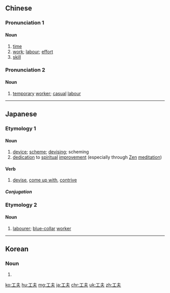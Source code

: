 ==Chinese==
{{zh-forms}}

===Pronunciation 1===
{{zh-pron
|m=gōngfu
|c=gung1 fu1
|mn=kang-hu
|cat=n
}}

====Noun====
{{zh-noun}}

# [[time]]
# [[work]]; [[labour]]; [[effort]]
# [[skill]]

===Pronunciation 2===
{{zh-pron
|m=gōngfū
|cat=n
}}

====Noun====
{{zh-noun}}

# [[temporary]] [[worker]]; [[casual]] [[labour]]

{{zh-cat|Elementary}}

----

==Japanese==

===Etymology 1===
{{ja-kanjitab|く|ふう|yomi=on}}

====Noun====
{{ja-noun|くふう}}

# [[device]]; [[scheme]]; [[devise|devising]]; scheming
# [[dedication]] to [[spiritual]] [[improvement]] (especially through [[Zen]] [[meditation]])

====Verb====
{{ja-verb-suru|くふう}}

# [[devise]], [[come up with]], [[contrive]]

=====Conjugation=====
{{ja-suru|工夫|くふう}}

===Etymology 2===
{{ja-kanjitab|こう|ふ|yomi=on}}

====Noun====
{{ja-noun|こうふ}}
# [[labourer]]; [[blue-collar]] [[worker]]

----

==Korean==
{{ko-hanjatab|工|夫}}

===Noun===
{{ko-noun|rv=gongbu|hangeul=공부}}

# {{hanja form of|공부|[[learning]], [[study]]}}

[[ko:工夫]]
[[hu:工夫]]
[[mg:工夫]]
[[ja:工夫]]
[[chr:工夫]]
[[uk:工夫]]
[[zh:工夫]]